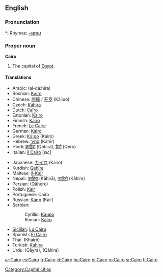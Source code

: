 ==English==
{{wikipedia}}

===Pronunciation===
*: Rhymes: [[Rhymes:English:-aɪrəʊ|-aɪrəʊ]]

===Proper noun===
'''Cairo'''

# The capital of [[Egypt]].

====Translations====
{{top}}
* Arabic: {{Arab|[[القاهرة]]}} (al-qá:hira) {{f}}
* Bosnian: [[Kairo#Bosnian|Kairo]] {{m}}
* Chinese: [[開羅]] / [[开罗]] (Kāiluó)
* Czech: [[Káhira]] {{f}}
* Dutch: [[Caïro]] {{n}}
* Estonian: [[Kairo]]
* Finnish: [[Kairo]]
* French: [[Le Caire]] {{m}}
* German: [[Kairo]]
* Greek: [[Κάιρο]] (Káiro) {{n}}
* Hebrew: [[קהיר]] (Kahīr)
* Hindi: [[क़ाहिरा]] (Qāhirā), [[क़ैरो]] (Qéro)
* Italian: [[il Cairo]] {{f}} [''sic'']
{{mid}}
* Japanese: [[カイロ]] (Kairo)
* Kurdish: [[Qahîre]]
* Maltese: [[il-Kajr]]
* Nepali: [[काहिरा]] (Kāhirā), [[काहिरो]] (Kāhiro)
* Persian: {{fa-Arab|[[قاهره]]}} (Qāhere)
* Polish: [[Kair]] {{m}}
* Portuguese: Cairo {{m}}
* Russian: [[Каир]] (Kaír) {{m}}
* Serbian:
*: Cyrillic: [[Каиро#Serbian|Каиро]] {{m}}
*: Roman: [[Kairo#Serbian|Kairo]] {{m}}
* [[Sicilian]]: [[Cairu|Lu Cairu]] {{m}}
* Spanish: [[El Cairo]] {{m}}
* Thai: {{Thai|[[ไคโร]]}} (Khairō)
* Turkish: [[Kahire]]
* Urdu: {{ur-Arab|[[قائرہ]]}} (Qāyra), {{ur-Arab|[[قاہرہ]]}} (Qāhira)
{{bottom}}

[[Category:Capital cities]]

[[ar:Cairo]]
[[es:Cairo]]
[[fr:Cairo]]
[[id:Cairo]]
[[hu:Cairo]]
[[pl:Cairo]]
[[ro:Cairo]]
[[sr:Cairo]]
[[fi:Cairo]]